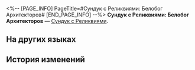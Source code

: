 <%-- [PAGE_INFO]
PageTitle=#Сундук с Реликвиями: Белобог Архитекторов#
[END_PAGE_INFO] --%>
{{Предмет Инфобокс
|id          = 71015
|Изображение = Предмет Сундук с Реликвиями- Белобог Архитекторов.png
|Тип         = Сундук с Реликвиями
|Инвентарь   = Ценные предметы
|Редкость    = 5
|Эффект      = 
|Описание    = Устройство, которое используют для сбора и восстановления световой пыли во Фрагментуме до её первоначальной формы. Используйте и получите случайную Реликвию 5★ из набора «Белобог Архитекторов».
}}
{{Описание|Вы никогда не узнаете, что в коробке, пока не откроете её.<br /><br />''«Значит, это, по сути, покупка лотерейного билета?»<br />«По крайней мере, нам не нужно беспокоиться о коте внутри, который одновременно жив и мёртв».''}}
'''Сундук с Реликвиями: Белобог Архитекторов''' — [[Сундук с Реликвиями]].

==На других языках==
{{На других языках
|en   = Relic Coffret: Belobog of the Architects
|zhs  = 遗器铸盒：筑城者的贝洛伯格
|zht  = 遺器鑄盒：築城者的貝洛伯格
|ja   = 遺物ボックス：建創者のベロブルグ
|ko   = 유물 주조함: 축성가의 벨로보그
|es   = Cofre de artefactos: La Belobog de los Arquitectos
|fr   = Coffret à relique&nbsp;: Belobog des Architectes
|ru   = Сундук с Реликвиями: Белобог Архитекторов
|th   = กล่องรีลิกส์: Belobog of the Architects
|vi   = Hộp Đúc Di Vật: Belobog Của Đấng Kiến Tạo
|de   = Reliktkästchen: Belobog der Architekten
|id   = Relic Coffret: Belobog of the Architects
|pt   = Cofre de Relíquia: Belobog dos Arquitetos
}}

==История изменений==
{{История изменений|3.5}}